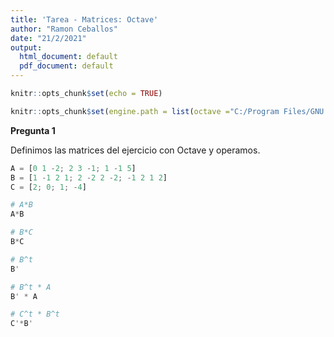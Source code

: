 ```yaml
---
title: 'Tarea - Matrices: Octave'
author: "Ramon Ceballos"
date: "21/2/2021"
output:
  html_document: default
  pdf_document: default
---
```


```r
knitr::opts_chunk$set(echo = TRUE)

knitr::opts_chunk$set(engine.path = list(octave ="C:/Program Files/GNU Octave/Octave-6.1.0/mingw64/bin/octave-cli-6.1.0.exe"), echo = TRUE)
```

**Pregunta 1**

Definimos las matrices del ejercicio con Octave y operamos.

```octave
A = [0 1 -2; 2 3 -1; 1 -1 5]
B = [1 -1 2 1; 2 -2 2 -2; -1 2 1 2]
C = [2; 0; 1; -4]

# A*B
A*B

# B*C
B*C

# B^t
B'

# B^t * A
B' * A

# C^t * B^t
C'*B'


```









